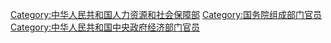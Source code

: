 [[Category:中华人民共和国人力资源和社会保障部|Category:中华人民共和国人力资源和社会保障部]]
[[Category:国务院组成部门官员|Category:国务院组成部门官员]]
[[Category:中华人民共和国中央政府经济部门官员|Category:中华人民共和国中央政府经济部门官员]]